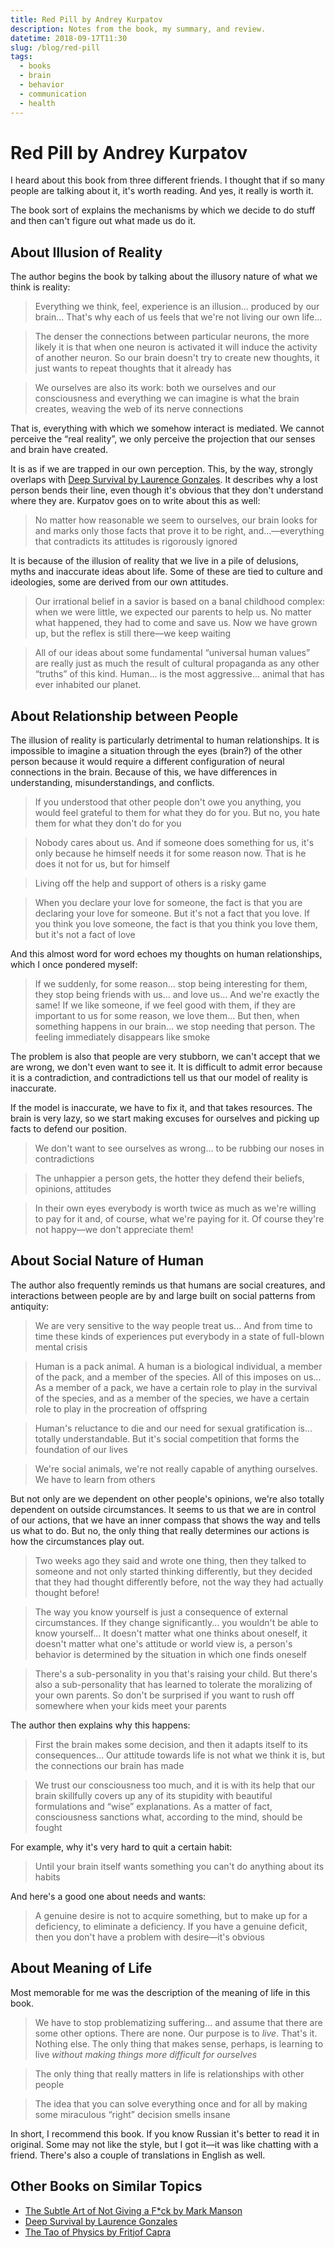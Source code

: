 ```yaml
---
title: Red Pill by Andrey Kurpatov
description: Notes from the book, my summary, and review.
datetime: 2018-09-17T11:30
slug: /blog/red-pill
tags:
  - books
  - brain
  - behavior
  - communication
  - health
---
```


# Red Pill by Andrey Kurpatov

I heard about this book from three different friends. I thought that if so many people are talking about it, it's worth reading. And yes, it really is worth it.

The book sort of explains the mechanisms by which we decide to do stuff and then can't figure out what made us do it.

## About Illusion of Reality

The author begins the book by talking about the illusory nature of what we think is reality:

> Everything we think, feel, experience is an illusion... produced by our brain... That's why each of us feels that we're not living our own life...

> The denser the connections between particular neurons, the more likely it is that when one neuron is activated it will induce the activity of another neuron. So our brain doesn't try to create new thoughts, it just wants to repeat thoughts that it already has

> We ourselves are also its work: both we ourselves and our consciousness and everything we can imagine is what the brain creates, weaving the web of its nerve connections

That is, everything with which we somehow interact is mediated. We cannot perceive the “real reality”, we only perceive the projection that our senses and brain have created.

It is as if we are trapped in our own perception. This, by the way, strongly overlaps with [Deep Survival by Laurence Gonzales](/blog/deep-survival/). It describes why a lost person bends their line, even though it's obvious that they don't understand where they are. Kurpatov goes on to write about this as well:

> No matter how reasonable we seem to ourselves, our brain looks for and marks only those facts that prove it to be right, and...—everything that contradicts its attitudes is rigorously ignored

It is because of the illusion of reality that we live in a pile of delusions, myths and inaccurate ideas about life. Some of these are tied to culture and ideologies, some are derived from our own attitudes.

> Our irrational belief in a savior is based on a banal childhood complex: when we were little, we expected our parents to help us. No matter what happened, they had to come and save us. Now we have grown up, but the reflex is still there—we keep waiting

> All of our ideas about some fundamental “universal human values” are really just as much the result of cultural propaganda as any other “truths” of this kind. Human... is the most aggressive... animal that has ever inhabited our planet.

## About Relationship between People

The illusion of reality is particularly detrimental to human relationships. It is impossible to imagine a situation through the eyes (brain?) of the other person because it would require a different configuration of neural connections in the brain. Because of this, we have differences in understanding, misunderstandings, and conflicts.

> If you understood that other people don't owe you anything, you would feel grateful to them for what they do for you. But no, you hate them for what they don't do for you

> Nobody cares about us. And if someone does something for us, it's only because he himself needs it for some reason now. That is he does it not for us, but for himself

> Living off the help and support of others is a risky game

> When you declare your love for someone, the fact is that you are declaring your love for someone. But it's not a fact that you love. If you think you love someone, the fact is that you think you love them, but it's not a fact of love

And this almost word for word echoes my thoughts on human relationships, which I once pondered myself:

> If we suddenly, for some reason... stop being interesting for them, they stop being friends with us... and love us... And we're exactly the same! If we like someone, if we feel good with them, if they are important to us for some reason, we love them... But then, when something happens in our brain... we stop needing that person. The feeling immediately disappears like smoke

The problem is also that people are very stubborn, we can't accept that we are wrong, we don't even want to see it. It is difficult to admit error because it is a contradiction, and contradictions tell us that our model of reality is inaccurate.

If the model is inaccurate, we have to fix it, and that takes resources. The brain is very lazy, so we start making excuses for ourselves and picking up facts to defend our position.

> We don't want to see ourselves as wrong... to be rubbing our noses in contradictions

> The unhappier a person gets, the hotter they defend their beliefs, opinions, attitudes

> In their own eyes everybody is worth twice as much as we're willing to pay for it and, of course, what we're paying for it. Of course they're not happy—we don't appreciate them!

## About Social Nature of Human

The author also frequently reminds us that humans are social creatures, and interactions between people are by and large built on social patterns from antiquity:

> We are very sensitive to the way people treat us... And from time to time these kinds of experiences put everybody in a state of full-blown mental crisis

> Human is a pack animal. A human is a biological individual, a member of the pack, and a member of the species. All of this imposes on us... As a member of a pack, we have a certain role to play in the survival of the species, and as a member of the species, we have a certain role to play in the procreation of offspring

> Human's reluctance to die and our need for sexual gratification is... totally understandable. But it's social competition that forms the foundation of our lives

> We're social animals, we're not really capable of anything ourselves. We have to learn from others

But not only are we dependent on other people's opinions, we're also totally dependent on outside circumstances. It seems to us that we are in control of our actions, that we have an inner compass that shows the way and tells us what to do. But no, the only thing that really determines our actions is how the circumstances play out.

> Two weeks ago they said and wrote one thing, then they talked to someone and not only started thinking differently, but they decided that they had thought differently before, not the way they had actually thought before!

> The way you know yourself is just a consequence of external circumstances. If they change significantly... you wouldn't be able to know yourself... It doesn't matter what one thinks about oneself, it doesn't matter what one's attitude or world view is, a person's behavior is determined by the situation in which one finds oneself

> There's a sub-personality in you that's raising your child. But there's also a sub-personality that has learned to tolerate the moralizing of your own parents. So don't be surprised if you want to rush off somewhere when your kids meet your parents

The author then explains why this happens:

> First the brain makes some decision, and then it adapts itself to its consequences... Our attitude towards life is not what we think it is, but the connections our brain has made

> We trust our consciousness too much, and it is with its help that our brain skillfully covers up any of its stupidity with beautiful formulations and “wise” explanations. As a matter of fact, consciousness sanctions what, according to the mind, should be fought

For example, why it's very hard to quit a certain habit:

> Until your brain itself wants something you can't do anything about its habits

And here's a good one about needs and wants:

> A genuine desire is not to acquire something, but to make up for a deficiency, to eliminate a deficiency. If you have a genuine deficit, then you don't have a problem with desire—it's obvious

## About Meaning of Life

Most memorable for me was the description of the meaning of life in this book.

> We have to stop problematizing suffering... and assume that there are some other options. There are none. Our purpose is to _live_. That's it. Nothing else. The only thing that makes sense, perhaps, is learning to live _without making things more difficult for ourselves_

> The only thing that really matters in life is relationships with other people

> The idea that you can solve everything once and for all by making some miraculous “right” decision smells insane

In short, I recommend this book. If you know Russian it's better to read it in original. Some may not like the style, but I got it—it was like chatting with a friend. There's also a couple of translations in English as well.

## Other Books on Similar Topics

- [The Subtle Art of Not Giving a F\*ck by Mark Manson](/blog/the-subtle-art-of-not-giving-a-fuck/)
- [Deep Survival by Laurence Gonzales](/blog/deep-survival/)
- [The Tao of Physics by Fritjof Capra](/blog/the-tao-of-physics/)
